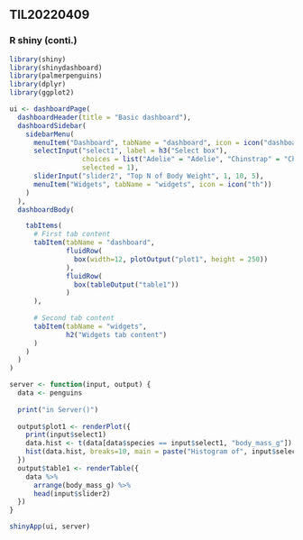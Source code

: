 ## TIL20220409

### R shiny (conti.)

``` R
library(shiny)
library(shinydashboard)
library(palmerpenguins)
library(dplyr)
library(ggplot2)

ui <- dashboardPage(
  dashboardHeader(title = "Basic dashboard"),
  dashboardSidebar(
    sidebarMenu(
      menuItem("Dashboard", tabName = "dashboard", icon = icon("dashboard")),
      selectInput("select1", label = h3("Select box"), 
                  choices = list("Adelie" = "Adelie", "Chinstrap" = "Chinstrap", "Gentoo" = "Gentoo"), 
                  selected = 1),
      sliderInput("slider2", "Top N of Body Weight", 1, 10, 5),
      menuItem("Widgets", tabName = "widgets", icon = icon("th"))
    )
  ),
  dashboardBody(

    tabItems(
      # First tab content
      tabItem(tabName = "dashboard",
              fluidRow(
                box(width=12, plotOutput("plot1", height = 250))
              ),
              fluidRow(
                box(tableOutput("table1"))
              )
      ),
      
      # Second tab content
      tabItem(tabName = "widgets",
              h2("Widgets tab content")
      )
    )
  )
)

server <- function(input, output) {
  data <- penguins
  
  print("in Server()")
  
  output$plot1 <- renderPlot({
    print(input$select1)
    data.hist <- t(data[data$species == input$select1, "body_mass_g"])
    hist(data.hist, breaks=10, main = paste("Histogram of", input$select1))
  })
  output$table1 <- renderTable({
    data %>% 
      arrange(body_mass_g) %>% 
      head(input$slider2)
  })
}

shinyApp(ui, server)
```
